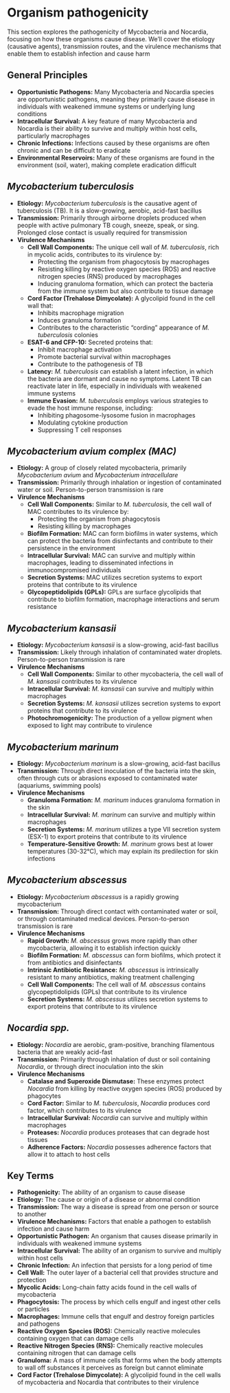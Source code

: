 # Organism pathogenicity {-}

This section explores the pathogenicity of Mycobacteria and Nocardia, focusing on how these organisms cause disease. We'll cover the etiology (causative agents), transmission routes, and the virulence mechanisms that enable them to establish infection and cause harm

## **General Principles** {-}

*   **Opportunistic Pathogens:** Many Mycobacteria and Nocardia species are opportunistic pathogens, meaning they primarily cause disease in individuals with weakened immune systems or underlying lung conditions
*   **Intracellular Survival:** A key feature of many Mycobacteria and Nocardia is their ability to survive and multiply within host cells, particularly macrophages
*   **Chronic Infections:** Infections caused by these organisms are often chronic and can be difficult to eradicate
*   **Environmental Reservoirs:** Many of these organisms are found in the environment (soil, water), making complete eradication difficult

## ***Mycobacterium tuberculosis*** {-}

*   **Etiology:** *Mycobacterium tuberculosis* is the causative agent of tuberculosis (TB). It is a slow-growing, aerobic, acid-fast bacillus
*   **Transmission:** Primarily through airborne droplets produced when people with active pulmonary TB cough, sneeze, speak, or sing. Prolonged close contact is usually required for transmission
*   **Virulence Mechanisms**
    *   **Cell Wall Components:** The unique cell wall of *M. tuberculosis*, rich in mycolic acids, contributes to its virulence by:
        *   Protecting the organism from phagocytosis by macrophages
        *   Resisting killing by reactive oxygen species (ROS) and reactive nitrogen species (RNS) produced by macrophages
        *   Inducing granuloma formation, which can protect the bacteria from the immune system but also contribute to tissue damage
    *   **Cord Factor (Trehalose Dimycolate):** A glycolipid found in the cell wall that:
        *   Inhibits macrophage migration
        *   Induces granuloma formation
        *   Contributes to the characteristic "cording" appearance of *M. tuberculosis* colonies
    *   **ESAT-6 and CFP-10:** Secreted proteins that:
        *   Inhibit macrophage activation
        *   Promote bacterial survival within macrophages
        *   Contribute to the pathogenesis of TB
    *   **Latency:** *M. tuberculosis* can establish a latent infection, in which the bacteria are dormant and cause no symptoms. Latent TB can reactivate later in life, especially in individuals with weakened immune systems
    *   **Immune Evasion:** *M. tuberculosis* employs various strategies to evade the host immune response, including:
        *   Inhibiting phagosome-lysosome fusion in macrophages
        *   Modulating cytokine production
        *   Suppressing T cell responses

## ***Mycobacterium avium complex (MAC)*** {-}

*   **Etiology:** A group of closely related mycobacteria, primarily *Mycobacterium avium* and *Mycobacterium intracellulare*
*   **Transmission:** Primarily through inhalation or ingestion of contaminated water or soil. Person-to-person transmission is rare
*   **Virulence Mechanisms**
    *   **Cell Wall Components:** Similar to *M. tuberculosis*, the cell wall of MAC contributes to its virulence by:
        *   Protecting the organism from phagocytosis
        *   Resisting killing by macrophages
    *   **Biofilm Formation:** MAC can form biofilms in water systems, which can protect the bacteria from disinfectants and contribute to their persistence in the environment
    *   **Intracellular Survival:** MAC can survive and multiply within macrophages, leading to disseminated infections in immunocompromised individuals
    *   **Secretion Systems:** MAC utilizes secretion systems to export proteins that contribute to its virulence
    *    **Glycopeptidolipids (GPLs):** GPLs are surface glycolipids that contribute to biofilm formation, macrophage interactions and serum resistance

## ***Mycobacterium kansasii*** {-}

*   **Etiology:** *Mycobacterium kansasii* is a slow-growing, acid-fast bacillus
*   **Transmission:** Likely through inhalation of contaminated water droplets. Person-to-person transmission is rare
*   **Virulence Mechanisms**
    *   **Cell Wall Components:** Similar to other mycobacteria, the cell wall of *M. kansasii* contributes to its virulence
    *   **Intracellular Survival:** *M. kansasii* can survive and multiply within macrophages
    *   **Secretion Systems:** *M. kansasii* utilizes secretion systems to export proteins that contribute to its virulence
    *   **Photochromogenicity:** The production of a yellow pigment when exposed to light may contribute to virulence

## ***Mycobacterium marinum*** {-}

*   **Etiology:** *Mycobacterium marinum* is a slow-growing, acid-fast bacillus
*   **Transmission:** Through direct inoculation of the bacteria into the skin, often through cuts or abrasions exposed to contaminated water (aquariums, swimming pools)
*   **Virulence Mechanisms**
    *   **Granuloma Formation:** *M. marinum* induces granuloma formation in the skin
    *   **Intracellular Survival:** *M. marinum* can survive and multiply within macrophages
    *   **Secretion Systems:** *M. marinum* utilizes a type VII secretion system (ESX-1) to export proteins that contribute to its virulence
    *   **Temperature-Sensitive Growth:** *M. marinum* grows best at lower temperatures (30-32°C), which may explain its predilection for skin infections

## ***Mycobacterium abscessus*** {-}

*   **Etiology:** *Mycobacterium abscessus* is a rapidly growing mycobacterium
*   **Transmission:** Through direct contact with contaminated water or soil, or through contaminated medical devices. Person-to-person transmission is rare
*   **Virulence Mechanisms**
    *   **Rapid Growth:** *M. abscessus* grows more rapidly than other mycobacteria, allowing it to establish infection quickly
    *   **Biofilm Formation:** *M. abscessus* can form biofilms, which protect it from antibiotics and disinfectants
    *   **Intrinsic Antibiotic Resistance:** *M. abscessus* is intrinsically resistant to many antibiotics, making treatment challenging
    *   **Cell Wall Components:** The cell wall of *M. abscessus* contains glycopeptidolipids (GPLs) that contribute to its virulence
    *   **Secretion Systems:** *M. abscessus* utilizes secretion systems to export proteins that contribute to its virulence

## ***Nocardia spp.*** {-}

*   **Etiology:** *Nocardia* are aerobic, gram-positive, branching filamentous bacteria that are weakly acid-fast
*   **Transmission:** Primarily through inhalation of dust or soil containing *Nocardia*, or through direct inoculation into the skin
*   **Virulence Mechanisms**
    *   **Catalase and Superoxide Dismutase:** These enzymes protect *Nocardia* from killing by reactive oxygen species (ROS) produced by phagocytes
    *   **Cord Factor:** Similar to *M. tuberculosis*, *Nocardia* produces cord factor, which contributes to its virulence
    *   **Intracellular Survival:** *Nocardia* can survive and multiply within macrophages
    *   **Proteases:** *Nocardia* produces proteases that can degrade host tissues
    *   **Adherence Factors:** *Nocardia* possesses adherence factors that allow it to attach to host cells

## **Key Terms** {-}

*   **Pathogenicity:** The ability of an organism to cause disease
*   **Etiology:** The cause or origin of a disease or abnormal condition
*   **Transmission:** The way a disease is spread from one person or source to another
*   **Virulence Mechanisms:** Factors that enable a pathogen to establish infection and cause harm
*   **Opportunistic Pathogen:** An organism that causes disease primarily in individuals with weakened immune systems
*   **Intracellular Survival:** The ability of an organism to survive and multiply within host cells
*   **Chronic Infection:** An infection that persists for a long period of time
*   **Cell Wall:** The outer layer of a bacterial cell that provides structure and protection
*   **Mycolic Acids:** Long-chain fatty acids found in the cell walls of mycobacteria
*   **Phagocytosis:** The process by which cells engulf and ingest other cells or particles
*   **Macrophages:** Immune cells that engulf and destroy foreign particles and pathogens
*   **Reactive Oxygen Species (ROS):** Chemically reactive molecules containing oxygen that can damage cells
*   **Reactive Nitrogen Species (RNS):** Chemically reactive molecules containing nitrogen that can damage cells
*   **Granuloma:** A mass of immune cells that forms when the body attempts to wall off substances it perceives as foreign but cannot eliminate
*   **Cord Factor (Trehalose Dimycolate):** A glycolipid found in the cell walls of mycobacteria and Nocardia that contributes to their virulence
